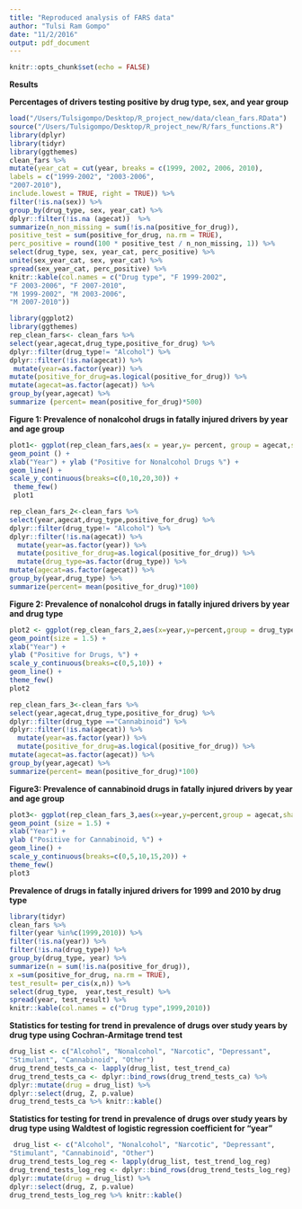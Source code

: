 ```yaml
---
title: "Reproduced analysis of FARS data"
author: "Tulsi Ram Gompo"
date: "11/2/2016"
output: pdf_document
---
```


```r
knitr::opts_chunk$set(echo = FALSE)
```

**Results** 

**Percentages of drivers testing positive by drug type, sex, and year group**

```r
load("/Users/Tulsigompo/Desktop/R_project_new/data/clean_fars.RData")
source("/Users/Tulsigompo/Desktop/R_project_new/R/fars_functions.R")
library(dplyr)
library(tidyr)
library(ggthemes)
clean_fars %>%
mutate(year_cat = cut(year, breaks = c(1999, 2002, 2006, 2010),
labels = c("1999-2002", "2003-2006",
"2007-2010"),
include.lowest = TRUE, right = TRUE)) %>%
filter(!is.na(sex)) %>%
group_by(drug_type, sex, year_cat) %>%
dplyr::filter(!is.na (agecat))  %>%
summarize(n_non_missing = sum(!is.na(positive_for_drug)),
positive_test = sum(positive_for_drug, na.rm = TRUE),
perc_positive = round(100 * positive_test / n_non_missing, 1)) %>%
select(drug_type, sex, year_cat, perc_positive) %>%
unite(sex_year_cat, sex, year_cat) %>%
spread(sex_year_cat, perc_positive) %>%
knitr::kable(col.names = c("Drug type", "F 1999-2002",
"F 2003-2006", "F 2007-2010",
"M 1999-2002", "M 2003-2006",
"M 2007-2010"))
```

```r
library(ggplot2)
library(ggthemes)
rep_clean_fars<- clean_fars %>%
select(year,agecat,drug_type,positive_for_drug) %>%
dplyr::filter(drug_type!= "Alcohol") %>% 
dplyr::filter(!is.na(agecat)) %>%
 mutate(year=as.factor(year)) %>%
mutate(positive_for_drug=as.logical(positive_for_drug)) %>%
mutate(agecat=as.factor(agecat)) %>%
group_by(year,agecat) %>%
summarize (percent= mean(positive_for_drug)*500) 
```

**Figure 1: Prevalence of nonalcohol drugs in fatally injured drivers  by year and age group**

```r
plot1<- ggplot(rep_clean_fars,aes(x = year,y= percent, group = agecat,shape= agecat)) +
geom_point () + 
xlab("Year") + ylab ("Positive for Nonalcohol Drugs %") +
geom_line() +
scale_y_continuous(breaks=c(0,10,20,30)) +
 theme_few() 
 plot1
```

```r
rep_clean_fars_2<-clean_fars %>%
select(year,agecat,drug_type,positive_for_drug) %>%
dplyr::filter(drug_type!= "Alcohol") %>% 
dplyr::filter(!is.na(agecat)) %>%
  mutate(year=as.factor(year)) %>%
  mutate(positive_for_drug=as.logical(positive_for_drug)) %>%
  mutate(drug_type=as.factor(drug_type)) %>%
mutate(agecat=as.factor(agecat)) %>%
group_by(year,drug_type) %>%
summarize(percent= mean(positive_for_drug)*100)
```
**Figure 2: Prevalence of nonalcohol drugs in fatally injured drivers by year and drug type**

```r
plot2 <- ggplot(rep_clean_fars_2,aes(x=year,y=percent,group = drug_type,shape=drug_type)) +
geom_point(size = 1.5) + 
xlab("Year") +
ylab ("Positive for Drugs, %") +
scale_y_continuous(breaks=c(0,5,10)) +
geom_line() +
theme_few() 
plot2 
```

```r
rep_clean_fars_3<-clean_fars %>%
select(year,agecat,drug_type,positive_for_drug) %>%
dplyr::filter(drug_type =="Cannabinoid") %>% 
dplyr::filter(!is.na(agecat)) %>%
  mutate(year=as.factor(year)) %>%
  mutate(positive_for_drug=as.logical(positive_for_drug)) %>%
mutate(agecat=as.factor(agecat)) %>%
group_by(year,agecat) %>%
summarize(percent= mean(positive_for_drug)*100)
```

**Figure3: Prevalence of cannabinoid drugs in fatally injured drivers by year and age group**

```r
plot3<- ggplot(rep_clean_fars_3,aes(x=year,y=percent,group = agecat,shape=agecat)) +
geom_point (size = 1.5) + 
xlab("Year") +
ylab ("Positive for Cannabinoid, %") +
geom_line() +
scale_y_continuous(breaks=c(0,5,10,15,20)) +
theme_few() 
plot3
```


**Prevalence of drugs in fatally injured drivers for 1999 and 2010 by drug type**

```r
library(tidyr)
clean_fars %>%
filter(year %in%c(1999,2010)) %>%
filter(!is.na(year)) %>%
filter(!is.na(drug_type)) %>%
group_by(drug_type, year) %>%
summarize(n = sum(!is.na(positive_for_drug)),
x =sum(positive_for_drug, na.rm = TRUE),
test_result= per_cis(x,n)) %>%
select(drug_type,  year,test_result) %>%
spread(year, test_result) %>%
knitr::kable(col.names = c("Drug type",1999,2010))
```


**Statistics for testing for trend in prevalence of drugs over study years by drug type using
Cochran-Armitage trend test**

```r
drug_list <- c("Alcohol", "Nonalcohol", "Narcotic", "Depressant",
"Stimulant", "Cannabinoid", "Other")
drug_trend_tests_ca <- lapply(drug_list, test_trend_ca)
drug_trend_tests_ca <- dplyr::bind_rows(drug_trend_tests_ca) %>%
dplyr::mutate(drug = drug_list) %>%
dplyr::select(drug, Z, p.value)
drug_trend_tests_ca %>% knitr::kable()
```

**Statistics for testing for trend in prevalence of drugs over study years by drug type using Waldtest of logistic regression coefficient for “year”**

```r
 drug_list <- c("Alcohol", "Nonalcohol", "Narcotic", "Depressant",
"Stimulant", "Cannabinoid", "Other")
drug_trend_tests_log_reg <- lapply(drug_list, test_trend_log_reg)
drug_trend_tests_log_reg <- dplyr::bind_rows(drug_trend_tests_log_reg) %>%
dplyr::mutate(drug = drug_list) %>%
dplyr::select(drug, Z, p.value)
drug_trend_tests_log_reg %>% knitr::kable()
 
```



